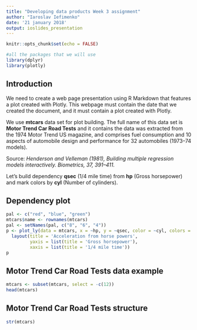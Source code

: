 ```yaml
---
title: "Developing data products Week 3 assignment"
author: "Iaroslav Iefimenko"
date: '21 january 2018'
output: ioslides_presentation
---
```


```r
knitr::opts_chunk$set(echo = FALSE)
```
```r
#all the packages that we will use 
library(dplyr)
library(plotly)
```
## Introduction
We need to create a web page presentation using R Markdown that features a plot created with Plotly. This webpage must contain the date that we created the document, and it must contain a plot created with Plotly.

We use **mtcars** data set for plot building. The full name of this data set is **Motor Trend Car Road Tests** and it contains the data was extracted from the 1974 Motor Trend US magazine, and comprises fuel consumption and 10 aspects of automobile design and performance for 32 automobiles (1973–74 models).

Source: *Henderson and Velleman (1981), Building multiple regression models interactively. Biometrics, 37, 391–411.*

Let's build dependency **qsec** (1/4 mile time) from **hp** (Gross horsepower) and mark colors by **cyl** (Number of cylinders).

## Dependency plot
```r
pal <- c("red", "blue", "green")
mtcars$name <- rownames(mtcars)
pal <- setNames(pal, c("8", "6", "4"))
p <- plot_ly(data = mtcars, x = ~hp, y = ~qsec, color = ~cyl, colors = pal, type = 'scatter', mode = "markers", text = ~paste(name))  %>%
  layout(title = 'Acceleration from horse powers',
         yaxis = list(title = 'Gross horsepower'),
         xaxis = list(title = '1/4 mile time'))
p
```

## Motor Trend Car Road Tests data example
```r
mtcars <- subset(mtcars, select = -c(12))
head(mtcars)
```

## Motor Trend Car Road Tests structure
```r
str(mtcars)
```